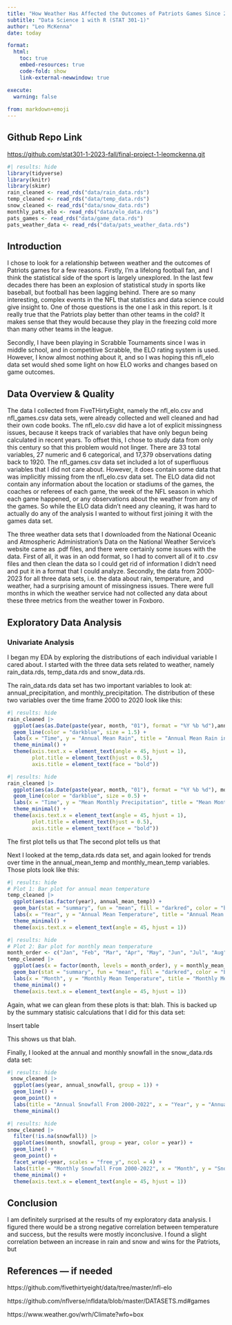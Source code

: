 ```yaml
---
title: "How Weather Has Affected the Outcomes of Patriots Games Since 2000"
subtitle: "Data Science 1 with R (STAT 301-1)"
author: "Leo McKenna"
date: today

format:
  html:
    toc: true
    embed-resources: true
    code-fold: show
    link-external-newwindow: true

execute:
  warning: false
  
from: markdown+emoji 
---
```


::: {.callout-tip icon=false}

## Github Repo Link

[https://github.com/stat301-1-2023-fall/final-project-1-leomckenna.git](https://github.com/stat301-1-2023-fall/final-project-1-leomckenna.git)

:::

```r
#| results: hide
library(tidyverse)
library(knitr)
library(skimr)
rain_cleaned <- read_rds("data/rain_data.rds")
temp_cleaned <- read_rds("data/temp_data.rds")
snow_cleaned <- read_rds("data/snow_data.rds")
monthly_pats_elo <- read_rds("data/elo_data.rds")
pats_games <- read_rds("data/game_data.rds")
pats_weather_data <- read_rds("data/pats_weather_data.rds")
```


## **Introduction**

I chose to look for a relationship between weather and the outcomes of Patriots games for a few reasons. Firstly, I’m a lifelong football fan, and I think the statistical side of the sport is largely unexplored. In the last few decades there has been an explosion of statistical study in sports like baseball, but football has been lagging behind. There are so many interesting, complex events in the NFL that statistics and data science could give insight to. One of those questions is the one I ask in this report. Is it really true that the Patriots play better than other teams in the cold? It makes sense that they would because they play in the freezing cold more than many other teams in the league. 

Secondly, I have been playing in Scrabble Tournaments since I was in middle school, and in competitive Scrabble, the ELO rating system is used. However, I know almost nothing about it, and so I was hoping this nfl_elo data set would shed some light on how ELO works and changes based on game outcomes. 

## **Data Overview & Quality**
The data I collected from FiveTHirtyEight, namely the nfl_elo.csv and nfl_games.csv data sets, were already collected and well cleaned and had their own code books. The nfl_elo.csv did have a lot of explicit missingness issues, because it keeps track of variables that have only begun being calculated in recent years. To offset this, I chose to study data from only this century so that this problem would not linger. There are 33 total variables, 27 numeric and 6 categorical,  and 17,379 observations dating back to 1920. The nfl_games.csv data set included a lot of superfluous variables that I did not care about. However, it does contain some data that was implicitly missing from the nfl_elo.csv data set. The ELO data did not contain any information about the location or stadiums of the games, the coaches or referees of each game, the week of the NFL season in which each game happened, or any observations about the weather from any of the games. So while the ELO data didn't need any cleaning, it was hard to actually do any of the analysis I wanted to without first joining it with the games data set.

The three weather data sets that I downloaded from the National Oceanic and Atmospheric Administration's Data on the National Weather Service's website came as .pdf files, and there were certainly some issues with the data. First of all, it was in an odd format, so I had to convert all of it to .csv files and then clean the data so I could get rid of information I didn't need and put it in a format that I could analyze. Secondly, the data from 2000-2023 for all three data sets, i.e. the data about rain, temperature, and weather, had a surprising amount of missingness issues. There were full months in which the weather service had not collected any data about these three metrics from the weather tower in Foxboro.

## **Exploratory Data Analysis**
### **Univariate Analysis**
I began my EDA by exploring the distributions of each individual variable I cared about. I started with the three data sets related to weather, namely rain_data.rds, temp_data.rds and snow_data.rds.

The rain_data.rds data set has two important variables to look at: annual_precipitation, and monthly_precipitation. The distribution of these two variables over the time frame 2000 to 2020 look like this:
```r
#| results: hide
rain_cleaned |> 
  ggplot(aes(as.Date(paste(year, month, "01"), format = "%Y %b %d"),annual_mean_rain)) +
  geom_line(color = "darkblue", size = 1.5) +
  labs(x = "Time", y = "Annual Mean Rain", title = "Annual Mean Rain in Foxboro From 2000-2020") +
  theme_minimal() +
  theme(axis.text.x = element_text(angle = 45, hjust = 1),  
        plot.title = element_text(hjust = 0.5),             
        axis.title = element_text(face = "bold"))
```

```r
#| results: hide
rain_cleaned |> 
  ggplot(aes(as.Date(paste(year, month, "01"), format = "%Y %b %d"), monthly_mean_rain)) +
  geom_line(color = "darkblue", size = 0.5) +
  labs(x = "Time", y = "Mean Monthly Precipitation", title = "Mean Monthly Precipitation in Foxboro From 2000-2020") +
  theme_minimal() +
  theme(axis.text.x = element_text(angle = 45, hjust = 1),  
        plot.title = element_text(hjust = 0.5),             
        axis.title = element_text(face = "bold"))
```
The first plot tells us that 
The second plot tells us that

Next I looked at the temp_data.rds data set, and again looked for trends over time in the annual_mean_temp and monthly_mean_temp variables. Those plots look like this:

```r
#| results: hide
# Plot 1: Bar plot for annual mean temperature
temp_cleaned |> 
  ggplot(aes(as.factor(year), annual_mean_temp)) +
  geom_bar(stat = "summary", fun = "mean", fill = "darkred", color = "black", alpha = 0.7) +
  labs(x = "Year", y = "Annual Mean Temperature", title = "Annual Mean Temperature in FoxboroFrom 2000-2023") +
  theme_minimal() +
  theme(axis.text.x = element_text(angle = 45, hjust = 1))
```

```r
#| results: hide
# Plot 2: Bar plot for monthly mean temperature
month_order <- c("Jan", "Feb", "Mar", "Apr", "May", "Jun", "Jul", "Aug", "Sep", "Oct", "Nov", "Dec")
temp_cleaned |> 
  ggplot(aes(x = factor(month, levels = month_order), y = monthly_mean_temp)) +
  geom_bar(stat = "summary", fun = "mean", fill = "darkred", color = "black", alpha = 0.7) +
  labs(x = "Month", y = "Monthly Mean Temperature", title = "Monthly Mean Temperature in Foxboro from 2000-2023") +
  theme_minimal() +
  theme(axis.text.x = element_text(angle = 45, hjust = 1))
```
Again, what we can glean from these plots is that: blah. This is backed up by the summary statisic calculations that I did for this data set:

Insert table

This shows us that blah.

Finally, I looked at the annual and monthly snowfall in the snow_data.rds data set:

```r
#| results: hide
 snow_cleaned |> 
  ggplot(aes(year, annual_snowfall, group = 1)) +
  geom_line() +
  geom_point() +
  labs(title = "Annual Snowfall From 2000-2022", x = "Year", y = "Annual Snowfall (inches)") +
  theme_minimal()
```

```r
#| results: hide
snow_cleaned |> 
  filter(!is.na(snowfall)) |> 
  ggplot(aes(month, snowfall, group = year, color = year)) +
  geom_line() +
  geom_point() +
  facet_wrap(~year, scales = "free_y", ncol = 4) +
  labs(title = "Monthly Snowfall From 2000-2022", x = "Month", y = "Snowfall (inches)") +
  theme_minimal() +
  theme(axis.text.x = element_text(angle = 45, hjust = 1))
```










## **Conclusion**
I am definitely surprised at the results of my exploratory data analysis. I figured there would be a strong negative correlation between temperature and success, but the results were mostly inconclusive. I found a slight correlation between an increase in rain and snow and wins for the Patriots, but 




## **References — if needed**
https://github.com/fivethirtyeight/data/tree/master/nfl-elo

https://github.com/nflverse/nfldata/blob/master/DATASETS.md#games

https://www.weather.gov/wrh/Climate?wfo=box

